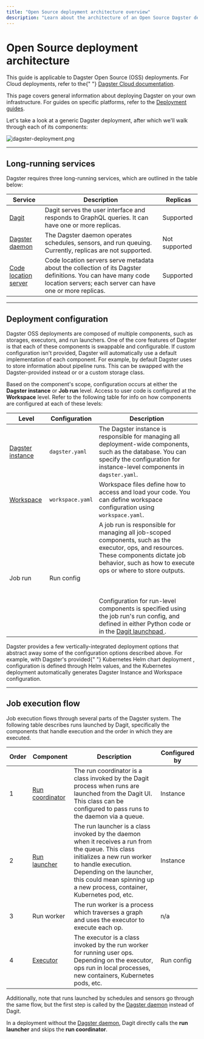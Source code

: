 ```yaml
---
title: "Open Source deployment architecture overview"
description: "Learn about the architecture of an Open Source Dagster deployment."
---
```


# Open Source deployment architecture

<Note>
  This guide is applicable to Dagster Open Source (OSS) deployments. For Cloud
  deployments, refer to the{" "}
  <a href="/dagster-cloud">Dagster Cloud documentation</a>.
</Note>

This page covers general information about deploying Dagster on your own infrastructure. For guides on specific platforms, refer to the [Deployment guides](/deployment/guides).

Let's take a look at a generic Dagster deployment, after which we'll walk through each of its components:

<!-- https://excalidraw.com/#json=4771198026121216,nmLfShZ_frrUPJTUxaeI5g -->

<Image
alt="dagster-deployment.png"
src="/images/deploying/dagster-deployment.png"
width={2986}
height={1106}
/>

---

## Long-running services

Dagster requires three long-running services, which are outlined in the table below:

<table
  className="table"
  style={{
    width: "100%",
  }}
>
  <thead>
    <tr>
      <th
        style={{
          width: "15%",
        }}
      >
        Service
      </th>
      <th>Description</th>
      <th
        style={{
          width: "15%",
        }}
      >
        Replicas
      </th>
    </tr>
  </thead>
  <tbody>
    <tr>
      <td>
        <a href="/concepts/dagit/dagit">Dagit</a>
      </td>
      <td>
        Dagit serves the user interface and responds to GraphQL queries. It can
        have one or more replicas.
      </td>
      <td>Supported</td>
    </tr>
    <tr>
      <td>
        <a href="/deployment/dagster-daemon">Dagster daemon</a>
      </td>
      <td>
        The Dagster daemon operates schedules, sensors, and run queuing.
        Currently, replicas are not supported.
      </td>
      <td>Not supported</td>
    </tr>
    <tr>
      <td>
        <a href="/concepts/code-locations">Code location server</a>
      </td>
      <td>
        Code location servers serve metadata about the collection of its Dagster
        definitions. You can have many code location servers; each server can
        have one or more replicas.
      </td>
      <td>Supported</td>
    </tr>
  </tbody>
</table>

---

## Deployment configuration

Dagster OSS deployments are composed of multiple components, such as storages, executors, and run launchers. One of the core features of Dagster is that each of these components is swappable and configurable. If custom configuration isn't provided, Dagster will automatically use a default implementation of each component. For example, by default Dagster uses <PyObject module="dagster._core.storage.runs" object="SqliteRunStorage" /> to store information about pipeline runs. This can be swapped with the Dagster-provided <PyObject module="dagster_postgres" object="PostgresRunStorage"/> instead or or a custom storage class.

Based on the component's scope, configuration occurs at either the **Dagster instance** or **Job run** level. Access to user code is configured at the **Workspace** level. Refer to the following table for info on how components are configured at each of these levels:

<table
  className="table"
  style={{
    width: "100%",
  }}
>
  <thead>
    <tr>
      <th
        style={{
          width: "15%",
        }}
      >
        Level
      </th>
      <th
        style={{
          width: "15%",
        }}
      >
        Configuration
      </th>
      <th>Description</th>
    </tr>
  </thead>
  <tbody>
    <tr>
      <td>
        <a href="/deployment/dagster-instance">Dagster instance</a>
      </td>
      <td>
        <code>dagster.yaml</code>
      </td>
      <td>
        The Dagster instance is responsible for managing all deployment-wide
        components, such as the database. You can specify the configuration for
        instance-level components in <code>dagster.yaml</code>.
      </td>
    </tr>
    <tr>
      <td>
        <a href="/concepts/code-locations/workspace-files">Workspace</a>
      </td>
      <td>
        <code>workspace.yaml</code>
      </td>
      <td>
        Workspace files define how to access and load your code. You can define
        workspace configuration using <code>workspace.yaml</code>.
      </td>
    </tr>
    <tr>
      <td>Job run</td>
      <td>Run config</td>
      <td>
        A job run is responsible for managing all job-scoped components, such as
        the executor, ops, and resources. These components dictate job behavior,
        such as how to execute ops or where to store outputs.
        <br></br>
        <br></br>
        Configuration for run-level components is specified using the job run's run
        config, and defined in either Python code or in the <a href="/concepts/dagit/dagit#launchpad">
          Dagit launchpad
        </a>.
      </td>
    </tr>
  </tbody>
</table>

<Note>
  Dagster provides a few vertically-integrated deployment options that abstract
  away some of the configuration options described above. For example, with
  Dagster's provided{" "}
  <Link href="/deployment/guides/kubernetes/deploying-with-helm">
    Kubernetes Helm chart deployment
  </Link>
  , configuration is defined through Helm values, and the Kubernetes deployment automatically
  generates Dagster Instance and Workspace configuration.
</Note>

---

## Job execution flow

Job execution flows through several parts of the Dagster system. The following table describes runs launched by Dagit, specifically the components that handle execution and the order in which they are executed.

<table
  className="table"
  style={{
    width: "100%",
  }}
>
  <thead>
    <tr>
      <th
        style={{
          width: "5%",
        }}
      >
        Order
      </th>
      <th
        style={{
          width: "15%",
        }}
      >
        Component
      </th>
      <th>Description</th>
      <th
        style={{
          width: "15%",
        }}
      >
        Configured by
      </th>
    </tr>
  </thead>
  <tbody>
    <tr>
      <td>1</td>
      <td>
        <a href="/deployment/run-coordinator">Run coordinator</a>
      </td>
      <td>
        The run coordinator is a class invoked by the Dagit process when runs
        are launched from the Dagit UI. This class can be configured to pass
        runs to the daemon via a queue.
      </td>
      <td>Instance</td>
    </tr>
    <tr>
      <td>2</td>
      <td>
        <a href="/deployment/run-launcher">Run launcher</a>
      </td>
      <td>
        The run launcher is a class invoked by the daemon when it receives a run
        from the queue. This class initializes a new run worker to handle
        execution. Depending on the launcher, this could mean spinning up a new
        process, container, Kubernetes pod, etc.
      </td>
      <td>Instance</td>
    </tr>
    <tr>
      <td>3</td>
      <td>Run worker</td>
      <td>
        The run worker is a process which traverses a graph and uses the
        executor to execute each op.
      </td>
      <td>n/a</td>
    </tr>
    <tr>
      <td>4</td>
      <td>
        <a href="/deployment/executors">Executor</a>
      </td>
      <td>
        The executor is a class invoked by the run worker for running user ops.
        Depending on the executor, ops run in local processes, new containers,
        Kubernetes pods, etc.
      </td>
      <td>Run config</td>
    </tr>
  </tbody>
</table>

Additionally, note that runs launched by schedules and sensors go through the same flow, but the first step is called by the [Dagster daemon](/deployment/dagster-daemon) instead of Dagit.

In a deployment without the [Dagster daemon](/deployment/dagster-daemon), Dagit directly calls the **run launcher** and skips the **run coordinator**.
